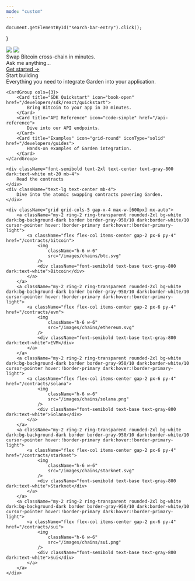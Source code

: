 ```yaml
---
mode: "custom"
---
```


    document.getElementById("search-bar-entry").click();
}

<div className="w-full h-96 flex flex-col items-center justify-center bg-[#e4ebf2] dark:bg-white/5 dark:text-white">
    <div className="w-full max-w-[400px] px-4 sm:max-w-[600px]">
        <img
            className="w-full hidden dark:block"
            src="/logo/dark.svg"
        />
        <img
            className="w-full block dark:hidden"
            src="/logo/light.svg"
        />
    </div>
    <div className="text-xl mt-2">
        Swap Bitcoin cross-chain in minutes.
    </div>
    <div className="flex items-center w-full max-w-[450px] border border-white/10 ring-1 ring-gray-400/20 rounded-lg mt-10 px-4 py-2" onClick={openSearch}>
        Ask me anything...
    </div>
    <a className="mt-6" href="/home/about">
        <div className="inline-flex bg-primary-dark text-white rounded-full px-4 py-1.5 hover:opacity-[0.9]">Get started →</div>
    </a>
</div>

<div className="max-w-8xl mx-auto my-24 px-4 lg:px-8">
    <div className="font-semibold text-2xl text-center text-gray-800 dark:text-white mb-2">
        Start building
    </div>
    <div className="text-lg text-center mb-4">
        Everything you need to integrate Garden into your application.
    </div>

    <CardGroup cols={3}>
        <Card title="SDK Quickstart" icon="book-open" href="/developers/sdk/react/quickstart">
            Bring Bitcoin to your app in 30 minutes.
        </Card>
        <Card title="API Reference" icon="code-simple" href="/api-reference">
            Dive into our API endpoints.
        </Card>
        <Card title="Examples" icon="grid-round" iconType="solid" href="/developers/guides">
            Hands-on examples of Garden integration.
        </Card>
    </CardGroup>

    <div className="font-semibold text-2xl text-center text-gray-800 dark:text-white mt-20 mb-4">
        Read the contracts
    </div>
    <div className="text-lg text-center mb-4">
        Dive into the atomic swapping contracts powering Garden.
    </div>

    <div className="grid grid-cols-5 gap-x-4 max-w-[600px] mx-auto">
        <a className="my-2 ring-2 ring-transparent rounded-2xl bg-white dark:bg-background-dark border border-gray-950/10 dark:border-white/10 cursor-pointer hover:!border-primary dark:hover:!border-primary-light">
            <a className="flex flex-col items-center gap-2 px-6 py-4" href="/contracts/bitcoin">
                <img
                    className="h-6 w-6"
                    src="/images/chains/btc.svg"
                />
                <div className="font-semibold text-base text-gray-800 dark:text-white">Bitcoin</div>
            </a>
        </a>
        <a className="my-2 ring-2 ring-transparent rounded-2xl bg-white dark:bg-background-dark border border-gray-950/10 dark:border-white/10 cursor-pointer hover:!border-primary dark:hover:!border-primary-light">
            <a className="flex flex-col items-center gap-2 px-6 py-4" href="/contracts/evm">
                <img
                    className="h-6 w-6"
                    src="/images/chains/ethereum.svg"
                />
                <div className="font-semibold text-base text-gray-800 dark:text-white">EVM</div>
            </a>
        </a>
        <a className="my-2 ring-2 ring-transparent rounded-2xl bg-white dark:bg-background-dark border border-gray-950/10 dark:border-white/10 cursor-pointer hover:!border-primary dark:hover:!border-primary-light">
            <a className="flex flex-col items-center gap-2 px-6 py-4" href="/contracts/solana">
                <img
                    className="h-6 w-6"
                    src="/images/chains/solana.png"
                />
                <div className="font-semibold text-base text-gray-800 dark:text-white">Solana</div>
            </a>
        </a>
        <a className="my-2 ring-2 ring-transparent rounded-2xl bg-white dark:bg-background-dark border border-gray-950/10 dark:border-white/10 cursor-pointer hover:!border-primary dark:hover:!border-primary-light">
            <a className="flex flex-col items-center gap-2 px-6 py-4" href="/contracts/starknet">
                <img
                    className="h-6 w-6"
                    src="/images/chains/starknet.svg"
                />
                <div className="font-semibold text-base text-gray-800 dark:text-white">Starknet</div>
            </a>
        </a>
        <a className="my-2 ring-2 ring-transparent rounded-2xl bg-white dark:bg-background-dark border border-gray-950/10 dark:border-white/10 cursor-pointer hover:!border-primary dark:hover:!border-primary-light">
            <a className="flex flex-col items-center gap-2 px-6 py-4" href="/contracts/sui">
                <img
                    className="h-6 w-6"
                    src="/images/chains/sui.png"
                />
                <div className="font-semibold text-base text-gray-800 dark:text-white">Sui</div>
            </a>
        </a>
    </div>
</div>
